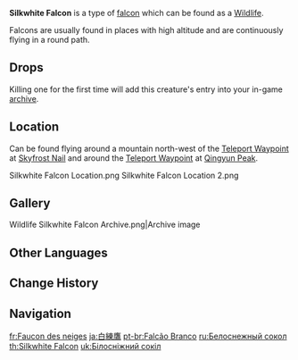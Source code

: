 {{Wildlife Infobox
|type     = Wildlife
|image    = Wildlife Silkwhite Falcon Icon.png
|family   = Birds
|group    = Falcons
|location = 
}}
{{Description|A sharp-eyed and proud falcon.<br />A fragile creature, yet one that defiantly braves the boundless snowscape. Its frost-covered feathers glisten like glaciers. An ancient legend holds that the people of a [[Sal Vindagnyr|long-lost mountain civilization]] turned into snow-white falcons to watch over their once lush and verdant homeland. Due to the lack of natural predators or hunters in the land now entombed by snow, these old souls live a life of relative comfort.|in-game description from the [[Archive]]}}
'''Silkwhite Falcon''' is a type of [[Falcons|falcon]] which can be found as a [[Wildlife]].

Falcons are usually found in places with high altitude and are continuously flying in a round path.

==Drops==
{{Card|Fowl|2}}

Killing one for the first time will add this creature's entry into your in-game [[archive]].

==Location==
Can be found flying around a mountain north-west of the [[Teleport Waypoint]] at [[Skyfrost Nail]] and around the [[Teleport Waypoint]] at [[Qingyun Peak]].
<gallery>
Silkwhite Falcon Location.png
Silkwhite Falcon Location 2.png
</gallery>

==Gallery==
<gallery>
Wildlife Silkwhite Falcon Archive.png|Archive image
</gallery>

==Other Languages==
{{Other Languages
|en      = Silkwhite Falcon
|zhs     = 白练鹰
|zhs_rm  = Bái Liàn Yīng
|zht     = 白練鷹
|zht_rm  = Bái Liàn Yīng
|zh_tl   = White-Silk Falcon
|ja      = 白練鷹
|ja_rm   = Shironeri Taka{{Assumed}}
|ja_tl   = White-Gloss Falcon
|ko      = 백련매
|ko_rm   = Baekryeonmae
|ko_tl   = White-Silk Hawk
|es      = Halcón blanco
|es_tl   = White Falcon
|fr      = Faucon des neiges
|fr_tl   = Snow Falcon
|ru      = Белоснежный сокол
|ru_tl   = Snow-White Falcon
|th      = Silkwhite Falcon
|vi      = Đại Bàng Trắng
|vi_tl   = White Eagle
|de      = Weißer Falke
|de_tl   = White Falcon
|id      = Silkwhite Falcon
|pt      = Falcão Branco
|pt_tl   = White Falcon
|tr      = Kar Beyaz Şahin
|tr_tl   = 
|it      = Falco bianco seta
|it_tl   = 
}}

==Change History==
{{Change History|1.0}}

==Navigation==
{{Wildlife Navbox}}

[[fr:Faucon des neiges]]
[[ja:白練鷹]]
[[pt-br:Falcão Branco]]
[[ru:Белоснежный сокол]]
[[th:Silkwhite Falcon]]
[[uk:Білосніжний сокіл]]